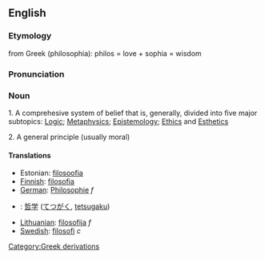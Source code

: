 ==English==
=== Etymology ===

from Greek (philosophia): philos = love + sophia = wisdom

=== Pronunciation ===


=== Noun ===

1.  A comprehesive system of belief that is, generally, divided into five major subtopics:  [[Logic]]; [[Metaphysics]]; [[Epistemology]]; [[Ethics]] and [[Esthetics]]

2. A general principle (usually moral)

==== Translations ====

*Estonian: [[filosoofia]]
*[[Finnish]]: [[filosofia]]
*[[German]]: [[Philosophie]] ''f''
*{{ja}}: [[哲学]] ([[てつがく]], [[tetsugaku]])
*[[Lithuanian]]: [[filosofija]] ''f''
*[[Swedish]]: [[filosofi]] ''c''
[[Category:Greek derivations]]